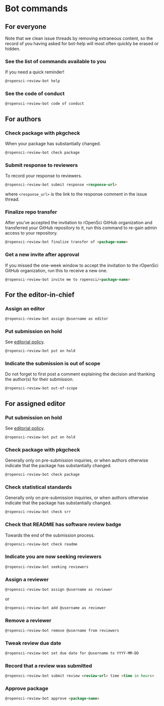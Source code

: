 # Bot commands {#bot-commands}

## For everyone {#for-everyone}

Note that we clean issue threads by removing extraneous content, so the record of you having asked for bot-help will most often quickly be erased or hidden.

### See the list of commands available to you {#see-the-list-of-commands-available-to-you}

If you need a quick reminder!

```markdown
@ropensci-review-bot help
```

### See the code of conduct {#see-the-code-of-conduct}

```markdown
@ropensci-review-bot code of conduct
```

## For authors {#for-authors}

### Check package with pkgcheck {#check-package-with-pkgcheck}

When your package has substantially changed.

```markdown
@ropensci-review-bot check package
```

### Submit response to reviewers {#submit-response-to-reviewers}

To record your response to reviewers.

```markdown
@ropensci-review-bot submit response <response-url>
```

where `<response_url>` is the link to the response comment in the issue thread.

### Finalize repo transfer {#finalize-repo-transfer}

After you've accepted the invitation to rOpenSci GitHub organization and transferred your GitHub repository to it, run this command to re-gain admin access to your repository.

```markdown
@ropensci-review-bot finalize transfer of <package-name>
```

### Get a new invite after approval {#get-a-new-invite-after-approval}

If you missed the one-week window to accept the invitation to the rOpenSci GitHub organization, run this to receive a new one.

```markdown
@ropensci-review-bot invite me to ropensci/<package-name>
```

## For the editor-in-chief {#for-the-editor-in-chief}

### Assign an editor {#assign-an-editor}

```markdown
@ropensci-review-bot assign @username as editor
```

### Put submission on hold {#put-submission-on-hold}

See [editorial policy](#policiesreviewprocess).

```markdown
@ropensci-review-bot put on hold
```

### Indicate the submission is out of scope {#indicate-the-submission-is-out-of-scope}

Do not forget to first post a comment explaining the decision and thanking the author(s) for their submission.

```markdown
@ropensci-review-bot out-of-scope
```

## For assigned editor {#for-assigned-editor}

### Put submission on hold {#put-submission-on-hold}

See [editorial policy](#policiesreviewprocess).

```markdown
@ropensci-review-bot put on hold
```

### Check package with pkgcheck {#check-package-with-pkgcheck}

Generally only on pre-submission inquiries, or when authors otherwise indicate that the package has substantially changed.

```markdown
@ropensci-review-bot check package
```

### Check statistical standards {#check-statistical-standards}

Generally only on pre-submission inquiries, or when authors otherwise indicate that the package has substantially changed.

```markdown
@ropensci-review-bot check srr
```

### Check that README has software review badge {#check-that-readme-has-software-review-badge}

Towards the end of the submission process.

```markdown
@ropensci-review-bot check readme
```

### Indicate you are now seeking reviewers {#indicate-you-are-now-seeking-reviewers}

```markdown
@ropensci-review-bot seeking reviewers
```

### Assign a reviewer {#assign-a-reviewer}

```markdown
@ropensci-review-bot assign @username as reviewer
```

or

```markdown
@ropensci-review-bot add @username as reviewer
```

### Remove a reviewer {#remove-a-reviewer}

```markdown
@ropensci-review-bot remove @username from reviewers
```

### Tweak review due date {#tweak-review-due-date}

```markdown
@ropensci-review-bot set due date for @username to YYYY-MM-DD
```

### Record that a review was submitted {#record-that-a-review-was-submitted}

```markdown
@ropensci-review-bot submit review <review-url> time <time in hours>
```

### Approve package {#approve-package}

```markdown
@ropensci-review-bot approve <package-name>
```


